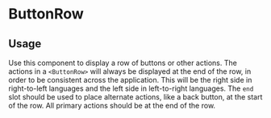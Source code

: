 

<Meta of={ButtonRowStories} />

# ButtonRow

## Usage

Use this component to display a row of buttons or other actions. The actions in a `<ButtonRow>` will always be displayed at the end of the row, in order to be consistent across the application. This will be the right side in right-to-left languages and the left side in left-to-right languages. The `end` slot should be used to place alternate actions, like a back button, at the start of the row. All primary actions should be at the end of the row.

<Primary />
<ArgTypes />

